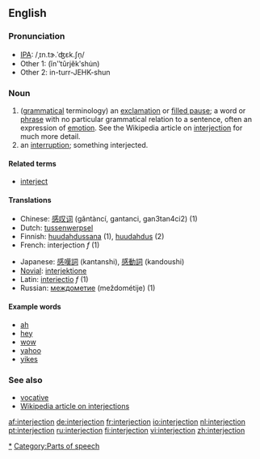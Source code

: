 ==English==
===Pronunciation===
*[[IPA]]: /ˌɪn.tɝ.ˈʤɛk.ʃn̩/
*Other 1: (ĭnʺtûrjĕkʹshu̇n)
*Other 2: in-turr-JEHK-shun
===Noun===
{{en-noun}}

# ([[grammar|grammatical]] terminology) an [[exclamation]] or [[filled pause]]; a word or [[phrase]] with no particular grammatical relation to a sentence, often an expression of [[emotion]].  See the Wikipedia article on [[w:Interjection|interjection]] for much more detail.
# an [[interruption]]; something interjected.

====Related terms====
*[[interject]]

====Translations====
{{top}}
*Chinese: [[感叹词]] (gǎntàncí, gantanci, gan3tan4ci2) (1)
*Dutch: [[tussenwerpsel]] {{n}}
*Finnish: [[huudahdussana]] (1), [[huudahdus]] (2)
*French: interjection ''f'' (1)
{{mid}}
*Japanese: [[感嘆詞]] (kantanshi), [[感動詞]] (kandoushi)
*[[Novial]]: [[interjektione]]
*Latin: [[interiectio]] ''f'' (1)
*Russian: [[междометие]] (meždométije) {{n}} (1)
{{bottom}}

====Example words====
*[[ah]]
*[[hey]]
*[[wow]]
*[[yahoo]]
*[[yikes]]

===See also===
*[[vocative]]
*[[w:Interjection|Wikipedia article on interjections]]

[[Category:Interjections|*]]
[[Category:Parts of speech]]

[[af:interjection]]
[[de:interjection]]
[[fr:interjection]]
[[io:interjection]]
[[nl:interjection]]
[[pt:interjection]]
[[ru:interjection]]
[[fi:interjection]]
[[vi:interjection]]
[[zh:interjection]]